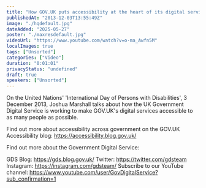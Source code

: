 ```yaml
---
title: "How GOV.UK puts accessibility at the heart of its digital services"
publishedAt: "2013-12-03T13:55:49Z"
image: "./hqdefault.jpg"
dateAdded: "2025-05-27"
poster: "./maxresdefault.jpg"
videoUrl: "https://www.youtube.com/watch?v=o-ma_Awfn5M"
localImages: true
tags: ["Unsorted"]
categories: ["Video"]
duration: "0:01:01"
privacyStatus: "undefined"
draft: true
speakers: ["Unsorted"]
---
```

On the United Nations' 'International Day of Persons with Disabilities', 3 December 2013, Joshua Marshall talks about how the UK Government Digital Service is working to make GOV.UK's digital services accessible to as many people as possible.

Find out more about accessibility across government on the GOV.UK Accessibility blog: 
https://accessibility.blog.gov.uk/ 

Find out more about the Government Digital Service:

GDS Blog: https://gds.blog.gov.uk/
Twitter: https://twitter.com/gdsteam 
Instagram: https://instagram.com/gdsteam/ 
Subscribe to our YouTube channel: 
https://www.youtube.com/user/GovDigitalService?sub_confirmation=1
